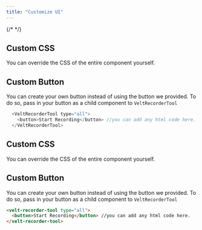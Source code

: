 ```yaml
---
title: "Customize UI"
---
```

{/* <script>var SUPERFLOW_TOOLBAR_API_KEY="aU1MxKP0rca2UXwKi8bl"; var SUPERFLOW_TOOLBAR_PROJECT_ID="8447060215973283";</script> */}




<Tabs>
  <Tab title="React / Next.js">

## Custom CSS
You can override the CSS of the entire component yourself.

## Custom Button
You can create your own button instead of using the button we provided. To do so, pass in your button as a child component to `VeltRecorderTool`

```js
  <VeltRecorderTool type="all">
    <button>Start Recording</button> //you can add any html code here.
  </VeltRecorderTool>
```

  </Tab>



  <Tab title="HTML">

## Custom CSS
You can override the CSS of the entire component yourself.

## Custom Button
You can create your own button instead of using the button we provided. To do so, pass in your button as a child component to `VeltRecorderTool`

```html
<velt-recorder-tool type="all">
  <button>Start Recording</button> //you can add any html code here.
</velt-recorder-tool>
```

  </Tab>

</Tabs>

